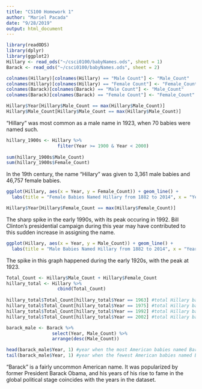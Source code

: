 ```yaml
---
title: "CS100 Homework 1"
author: "Mariel Pacada"
date: "9/28/2019"
output: html_document
---
```


```r
library(readODS)
library(dplyr)
library(ggplot2)
Hillary <- read_ods("~/csci0100/babyNames.ods", sheet = 1)
Barack <- read_ods("~/csci0100/babyNames.ods", sheet = 2)
```

```r
colnames(Hillary)[colnames(Hillary) == "Male Count"] <- "Male_Count"
colnames(Hillary)[colnames(Hillary) == "Female Count"] <- "Female_Count"
colnames(Barack)[colnames(Barack) == "Male Count"] <- "Male_Count"
colnames(Barack)[colnames(Barack) == "Female Count"] <- "Female_Count"
```

```r
Hillary$Year[Hillary$Male_Count == max(Hillary$Male_Count)]
Hillary$Male_Count[Hillary$Male_Count == max(Hillary$Male_Count)]
```
"Hillary" was most common as a male name in 1923, when 70 babies were named such.

```r
hillary_1900s <- Hillary %>%
                   filter(Year >= 1900 & Year < 2000)
    
sum(hillary_1900s$Male_Count)
sum(hillary_1900s$Female_Count)
```
In the 19th century, the name "Hillary" was given to 3,361 male babies and 46,757 female babies.

```r
ggplot(Hillary, aes(x = Year, y = Female_Count)) + geom_line() + 
  labs(title = "Female Babies Named Hillary from 1882 to 2014", x = "Year", y = "Count")

Hillary$Year[Hillary$Female_Count == max(Hillary$Female_Count)]
```
The sharp spike in the early 1990s, with its peak occuring in 1992. Bill Clinton's presidential campaign during this year may have contributed to this sudden increase in assigning the name.

```r
ggplot(Hillary, aes(x = Year, y = Male_Count)) + geom_line() + 
  labs(title = "Male Babies Named Hillary from 1882 to 2014", x = "Year", y = "Count")
```
The spike in this graph happened during the early 1920s, with the peak at 1923.

```r
Total_Count <- Hillary$Male_Count + Hillary$Female_Count
hillary_total <- Hillary %>%
                   cbind(Total_Count)
                   
hillary_total$Total_Count[hillary_total$Year == 1963] #total Hillary babies in 1963
hillary_total$Total_Count[hillary_total$Year == 1975] #total Hillary babies in 1975
hillary_total$Total_Count[hillary_total$Year == 1992] #total Hillary babies in 1992
hillary_total$Total_Count[hillary_total$Year == 2002] #total Hillary babies in 2002 

```

```r
barack_male <- Barack %>%
                 select(Year, Male_Count) %>%
                 arrange(desc(Male_Count))

head(barack_male$Year, 1) #year when the most American babies named Barack
tail(barack_male$Year, 1) #year when the fewest American babies named Barack
```

"Barack" is a fairly uncommon American name. It was popularized by former President Barack Obama, and his years of his rise to fame in the global political stage coincides with the years in the dataset.